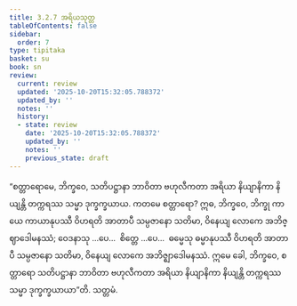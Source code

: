 ```yaml
---
title: 3.2.7 အရိယသုတ္တ
tableOfContents: false
sidebar:
  order: 7
type: tipitaka
basket: su
book: sn
review:
  current: review
  updated: '2025-10-20T15:32:05.788372'
  updated_by: ''
  notes: ''
  history:
  - state: review
    date: '2025-10-20T15:32:05.788372'
    updated_by: ''
    notes: ''
    previous_state: draft
---
```



<DynamicBreadcrumb />


<ReviewStatus review={frontmatter.review} showDetails={true} />

<HypothesisAnnotation frontmatter={frontmatter} />

<Division number="383" book="sn" e="ch" v="18" p="336">

<Paragraph number="842" book="sn">
“စတ္တာရောမေ, ဘိက္ခဝေ, သတိပဋ္ဌာနာ ဘာဝိတာ ဗဟုလီကတာ အရိယာ နိယျာနိကာ နိယျန္တိ တက္ကရဿ သမ္မာ ဒုက္ခက္ခယာယ. ကတမေ စတ္တာရော? ဣဓ, ဘိက္ခဝေ, ဘိက္ခု ကာယေ ကာယာနုပဿီ ဝိဟရတိ အာတာပီ သမ္ပဇာနော သတိမာ, ဝိနေယျ လောကေ အဘိဇ္ဈာဒေါမနဿံ; ဝေဒနာသု …ပေ…  စိတ္တေ …ပေ…  ဓမ္မေသု ဓမ္မာနုပဿီ ဝိဟရတိ အာတာပီ သမ္ပဇာနော သတိမာ, ဝိနေယျ လောကေ အဘိဇ္ဈာဒေါမနဿံ. ဣမေ ခေါ, ဘိက္ခဝေ, စတ္တာရော သတိပဋ္ဌာနာ ဘာဝိတာ ဗဟုလီကတာ အရိယာ နိယျာနိကာ နိယျန္တိ တက္ကရဿ သမ္မာ ဒုက္ခက္ခယာယာ”တိ.

</Paragraph>
</Division>

<Paragraph number="843" type="center" book="sn">
သတ္တမံ.
</Paragraph>